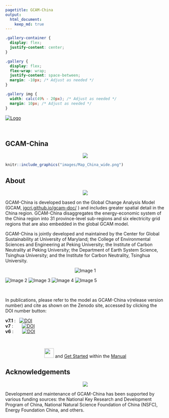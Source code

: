 ```yaml
---
pagetitle: GCAM-China
output:
  html_document:
    keep_md: true
---
```


```css
.gallery-container {
  display: flex;
  justify-content: center;
}

.gallery {
  display: flex;
  flex-wrap: wrap;
  justify-content: space-between;
  margin: -10px; /* Adjust as needed */
}

.gallery img {
  width: calc(49% - 20px); /* Adjust as needed */
  margin: 10px; /* Adjust as needed */
}
```

<a target="_blank" rel="noopener noreferrer" href="https://cgs.umd.edu/" class="header_logo">
  <img src="images/cgs-logo_0.png" alt="Logo" class="logo">
</a>

<br>

<!-------------------------->
<!-------------------------->
## **GCAM-China**
<!-------------------------->
<!-------------------------->
<p align="center"> <img src="images/divider.png"></p>

<a href = "metarepo.html">
```r
knitr::include_graphics("images/Map_China_wide.png")
```

</a>


## About
<p align="center"> <img src="images/divider.png"></p>

<p>
GCAM-China is developed based on the Global Change Analysis Model (GCAM, 
<a target="_blank" rel="noopener noreferrer" href="https://jgcri.github.io/gcam-doc/"> jgcri.github.io/gcam-doc/</a>
) and includes greater spatial detail in the China region. GCAM-China disaggregates the energy-economic system of the China region into 31 province-level sub-regions and six electricity grid regions that are also embedded in the global GCAM model. 

GCAM-China is jointly developed and maintained by the Center for Global Sustainability at University of Maryland; the College of Environmental Sciences and Engineering at Peking University; the Institute of Carbon Neutrality at Peking University; the Department of Earth System Science, Tsinghua University; and the Institute for Carbon Neutrality, Tsinghua University.
</p>


<p align="center"> <img src="images/cgs-logo_widest.png" alt="Image 1"></p>
<div class="gallery">
  <img src="images/PKU logo green.png" alt="Image 2">
  <img src="images/pku_icn_logo_wide.png" alt="Image 3">
  <img src="images/thu_dess_logo.png" alt="Image 4">
  <img src="images/thu_icn_logo.png" alt="Image 5">
</div>

<br>

In publications, please refer to the model as GCAM-China v(release version number) and cite as shown on the Zenodo site, accessed by clicking the DOI number button: \

| **v7.1** : &nbsp; <a target="_blank" rel="noopener noreferrer" href="https://doi.org/10.5281/zenodo.15499108"><img src="https://zenodo.org/badge/DOI/10.5281/zenodo.15499108.svg" alt="DOI"></a>

| **v7** : &nbsp;&nbsp;&nbsp;&nbsp;&nbsp; <a target="_blank" rel="noopener noreferrer" href="https://doi.org/10.5281/zenodo.15098771"><img src="https://zenodo.org/badge/DOI/10.5281/zenodo.15098771.svg" alt="DOI"></a>

| **v6** : &nbsp;&nbsp;&nbsp;&nbsp;&nbsp; <a target="_blank" rel="noopener noreferrer" href="https://doi.org/10.5281/zenodo.10819115"><img src="https://zenodo.org/badge/DOI/10.5281/zenodo.10819115.svg" alt="DOI"></a>


<br>

<!-- **Developers**: Yang Liu (affiliation), Yang Ou (affiliation), Andy Miller (affiliation), Jay Fuhrman (affiliation) -->

<!-- # Requested Citations -->

<!-- Please cite as GCAM-China-(release version number) as shown in: https://umd-cgs.github.io/metarepo_gcam-china/metarepo.html#Citation  -->

<p style="text-align:center;"><a href="https://github.com/umd-cgs/gcam-china/releases" target="_blank"><img src="images/molumen_download_button_1.svg" height="30"/></a> and [Get Started](metarepo.html#Get_Started) within the [Manual](metarepo.html)</p>
</a>



## Acknowledgements
<p align="center"> <img src="images/divider.png"></p>

Development and maintenance of GCAM-China has been supported by various funding sources: the National Key Research and Development Program of China, National Natural Science Foundation of China (NSFC),  Energy Foundation China, and others. 




